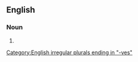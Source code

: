 ==English==

===Noun===
{{head|en|noun form}}

# {{plural of|palette knife|lang=en}}

[[Category:English irregular plurals ending in "-ves"]]